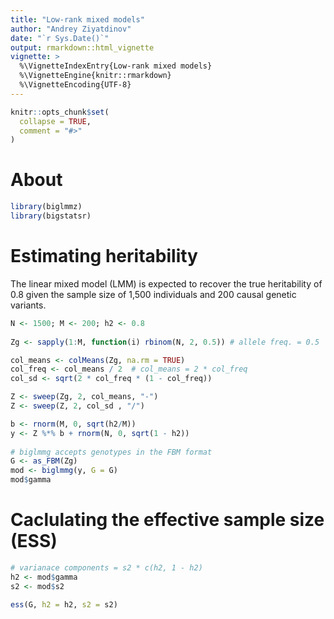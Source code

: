 ```yaml
---
title: "Low-rank mixed models"
author: "Andrey Ziyatdinov"
date: "`r Sys.Date()`"
output: rmarkdown::html_vignette
vignette: >
  %\VignetteIndexEntry{Low-rank mixed models}
  %\VignetteEngine{knitr::rmarkdown}
  %\VignetteEncoding{UTF-8}
---
```


```r
knitr::opts_chunk$set(
  collapse = TRUE,
  comment = "#>"
)
```

# About

```r
library(biglmmz)
library(bigstatsr)
```

# Estimating heritability

The linear mixed model (LMM) is expected to recover the true heritability 
of 0.8 given the sample size of 1,500 individuals and 200 causal genetic variants.

```r
N <- 1500; M <- 200; h2 <- 0.8
  
Zg <- sapply(1:M, function(i) rbinom(N, 2, 0.5)) # allele freq. = 0.5

col_means <- colMeans(Zg, na.rm = TRUE)
col_freq <- col_means / 2  # col_means = 2 * col_freq
col_sd <- sqrt(2 * col_freq * (1 - col_freq))

Z <- sweep(Zg, 2, col_means, "-")
Z <- sweep(Z, 2, col_sd , "/")

b <- rnorm(M, 0, sqrt(h2/M))
y <- Z %*% b + rnorm(N, 0, sqrt(1 - h2))
  
# biglmmg accepts genotypes in the FBM format
G <- as_FBM(Zg)
mod <- biglmmg(y, G = G)
mod$gamma
```

# Caclulating the effective sample size (ESS)

```r
# varianace components = s2 * c(h2, 1 - h2)
h2 <- mod$gamma
s2 <- mod$s2

ess(G, h2 = h2, s2 = s2)
```
